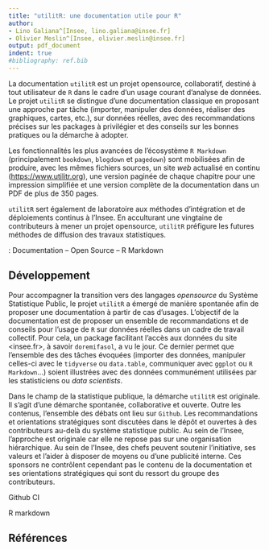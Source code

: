 ```yaml
---
title: "utilitR: une documentation utile pour R"
author:
- Lino Galiana^[Insee, lino.galiana@insee.fr]
- Olivier Meslin^[Insee, olivier.meslin@insee.fr]
output: pdf_document
indent: true
#bibliography: ref.bib
---
```


\begin{center}
\textbf{Résumé}
\end{center}
La documentation `utilitR` est un projet opensource, collaboratif, destiné à
tout utilisateur de `R` dans le cadre d'un usage courant d'analyse de données.
Le projet `utilitR` se distingue d'une documentation classique en proposant
une approche par tâche  (importer, manipuler des données, réaliser des
graphiques, cartes, etc.), sur données réelles,
avec des recommandations précises sur les packages
à privilégier et des conseils sur les bonnes pratiques ou la démarche à adopter.

Les fonctionnalités les plus avancées de l'écosystème `R Markdown`
(principalement `bookdown`, `blogdown` et `pagedown`)
sont mobilisées afin de produire, avec les mêmes fichiers
sources, un site *web* actualisé en continu (<https://www.utilitr.org>),
une version paginée de chaque chapitre pour une impression simplifiée et 
une version complète de la documentation dans un PDF de plus de 350 pages. 

`utilitR` sert également de laboratoire aux méthodes d'intégration et
de déploiements continus à l'Insee. En acculturant une vingtaine de contributeurs
à mener un projet opensource, `utilitR` préfigure les futures méthodes
de diffusion des travaux statistiques.


\noindent \textbf{Mots-clefs} : Documentation -- Open Source -- R Markdown

## Développement 

Pour accompagner la transition vers des langages *opensource* du
Système Statistique Public, le projet `utilitR` a émergé de manière
spontanée afin de proposer une documentation à partir de cas
d'usages. L'objectif de la documentation est de proposer un ensemble
de recommandations et de conseils pour l'usage de `R` sur données réelles
dans un cadre de travail collectif. Pour cela, un package facilitant
l'accès aux données du site <insee.fr>, à savoir `doremifasol`, a
vu le jour. Ce dernier permet que l'ensemble des
des tâches évoquées (importer des données, manipuler celles-ci avec le `tidyverse` ou
`data.table`, communiquer avec `ggplot` ou `R Markdown`...) soient illustrées avec
des données communément utilisées par les statisticiens ou *data scientists*. 

Dans le champ de la statistique publique, la démarche `utilitR` est originale.
Il s'agit d'une démarche spontanée, collaborative et ouverte.
Outre les contenus, 
l'ensemble des débats ont lieu sur `Github`. Les recommandations et orientations
stratégiques sont discutées dans le dépôt et 
ouvertes à des contributeurs au-delà du système statistique public. 
Au sein de l'Insee, l'approche est originale car elle ne repose pas sur 
une organisation hiérarchique. Au sein de l'Insee, des chefs peuvent
soutenir l'initiative, ses valeurs et l'aider à disposer de moyens ou d'une publicité 
interne. Ces sponsors ne contrôlent cependant pas le contenu de la documentation
et ses orientations stratégiques qui sont du ressort du groupe des contributeurs.

Github CI



R markdown


## Références
